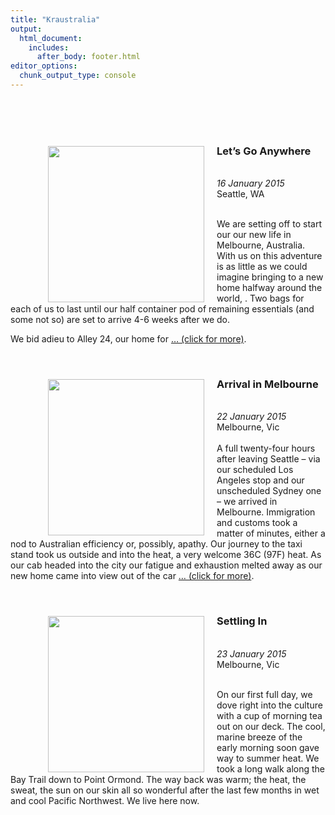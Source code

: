 ```yaml
---
title: "Kraustralia"
output: 
  html_document:
    includes:
      after_body: footer.html
editor_options: 
  chunk_output_type: console
---
```

<link rel="stylesheet" href="kraustralia.css" type="text/css">

<br/>
<br/>
<br/>

<!--- 0 Let's Go Anywhere ----------------------------------------------------------------------------- -->

<body>
  <div class="content">
   <p>
    <figure>
      <a href="https://www.andykrause.com/kraustralia/kraustralia_full.html#kraustralia_0">
      <img src="images/kraustralia_0_1.jpeg" align="left" width="250px" hspace="20" vspace="2">
     </a>
    </figure>

  <h3>Let's Go Anywhere </h3> <br/>
  <i>16 January 2015 </i> <br/>
     Seattle, WA <br/>
   <br/>

   We are setting off to start our our new life in Melbourne, Australia. With us on this adventure is as little as we could imagine bringing to a new home halfway around the world, . Two bags for each of us to last until our half container pod of remaining essentials (and some not so) are set to arrive 4-6 weeks after we do. 

  We bid adieu to Alley 24, our home for <a href="https://www.andykrause.com/kraustralia/kraustralia_full.html#kraustralia_0">... (click for more)</a>.
   </p>
  </content>
<body>
<br clear="all" />

<!--- Kraustralia 1  ------------------------------------------ -->
<body>
  <div class="content">

   <p>
    <figure>
     <a href="http://www.andykrause.com/kraustralia/kraustralia_full.html#kraustralia_x">
     <img src="images/kraustralia_1_4.jpg" align="left" width="250px" hspace="20" vspace="2">
     </a>
    </figure>

<h3>Arrival in Melbourne </h3> <br/>
<i>22 January 2015 </i> <br/>
Melbourne, Vic <br/>
<br/>
A full twenty-four hours after leaving Seattle -- via our scheduled Los Angeles stop and our unscheduled Sydney one -- we arrived in Melbourne. Immigration and customs took a matter of minutes, either a nod to Australian efficiency or, possibly, apathy. Our journey to the taxi stand took us outside and into the heat, a very welcome 36C (97F) heat. As our cab headed into the city our fatigue and exhaustion melted away as our new home came into view out of the car <a href="https://www.andykrause.com/kraustralia/kraustralia_full.html#kraustralia_1">... (click for more)</a>.

   </p>
  </content>
<body>
<br clear="all" />

<!---- Kraustralia 2 ---------------------------------------- -->

<body>
  <div class="content">

   <p>
    <figure>
     <a href="http://www.andykrause.com/kraustralia/kraustralia_full.html#kraustralia_2">
     <img src="images/kraustralia_2_0.jpg" align="left" width="250px" hspace="20" vspace="2">
     </a>
    </figure>

<h3>Settling In </h3> <br/>
<i>23 January 2015 </i> <br/>
Melbourne, Vic <br/>
<br/>

On our first full day, we dove right into the culture with a cup of morning tea out on our deck.  The cool, marine breeze of the early morning soon gave way to summer heat. We took a long walk along the Bay Trail down to Point Ormond.  The way back was warm; the heat, the sweat, the sun on our skin all so wonderful after the last few months in wet and cool Pacific Northwest. We live here now. 









<!-- <!---- Kraustralia 3 ---------------------------------------- -->  
<!-- <body> -->
<!--   <div class="content"> -->

<!--    <p> -->
<!--     <figure> -->
<!--      <a href="http://www.andykrause.com">  -->
<!--      <img src="kraustralia_2015_jan_24.png" align="left" width="250px" hspace="20" vspace="2"> -->
<!--      </a> -->
<!--     </figure> -->

<!-- <h3>The Australian Open </h3> <br/> -->
<!-- <i>24 January 2015 </i> <br/> -->
<!-- Melbourne, Vic <br/> -->
<!-- <br/> -->

<!-- On a gorgeous, sunny Saturday with temperatures near 30C (86F), we headed out to the biggest event in town, the Australian Open.  The rest of the city was there as well.  Tickets to the two main courts were sold out so we settled for ground passes.  These allowed access to all other venues, including the very large Hisense Arena.  It, however, also meant that we'd miss Venus Williams' match.  Bummer, but by  <a href="http://www.andykrause.com/kraustralia_australian_open">... (click for more)</a>. -->
<!-- <!-------------------------------------------- -->  
<!-- <body> -->
<!--   <div class="content"> -->

<!--    <p> -->
<!--     <figure> -->
<!--      <a href="http://www.andykrause.com">  -->
<!--      <img src="kraustralia_2015_jan_24.png" align="left" width="250px" hspace="20" vspace="2"> -->
<!--      </a> -->
<!--     </figure> -->

<!-- <h3>The Australian Open </h3> <br/> -->
<!-- <i>24 January 2015 </i> <br/> -->
<!-- Melbourne, Vic <br/> -->
<!-- <br/> -->

<!-- On a gorgeous, sunny Saturday with temperatures near 30C (86F), we headed out to the biggest event in town, the Australian Open.  The rest of the city was there as well.  Tickets to the two main courts were sold out so we settled for ground passes.  These allowed access to all other venues, including the very large Hisense Arena.  It, however, also meant that we'd miss Venus Williams' match.  Bummer, but by  <a href="http://www.andykrause.com/kraustralia_australian_open">... (click for more)</a>. -->

<!-- <!-- arriving early we did get to see Serena practicing from up close. -->  

<!-- <!-- After watching a few others warm up, we hustled to Hisense. Many seats were available prior to the 11am first match.  A few hours later, the place was packed.  We endured two hours of sitting in direct sun, to see the spaniard, Muguruza down Bacsinszky of Switzerland in a hard fought women's singles match. A welcome relief as the shade enveloped us for match two. Here, the 8th ranked Montenegro-Canadian Milos Raonic used his 220+ km/h serve to breeze by the scrappy Benjamin Becker of Germany.   --> 

<!-- <!-- The grounds were full at this point and needing food and drink, we called it a day and left for home.  Along the way we made a pit stop at the Royal Croquet Club's (RCC) off-site Aussie Open extravaganza...basically a massive beer garden with food trucks, croquet courts and a DJ spinning house music.  Attendance was minimal, but judging by the size of the beer stands it would become a scene later in the evening.  We grabbed some food and two Hahn Lights and then made our way home.  A long day in the sun and among the crowds, but definitely worth the trip. -->       
<!--    </p>  -->
<!--   </content> -->
<!-- <body> -->
<!-- <br clear="all" /> -->




